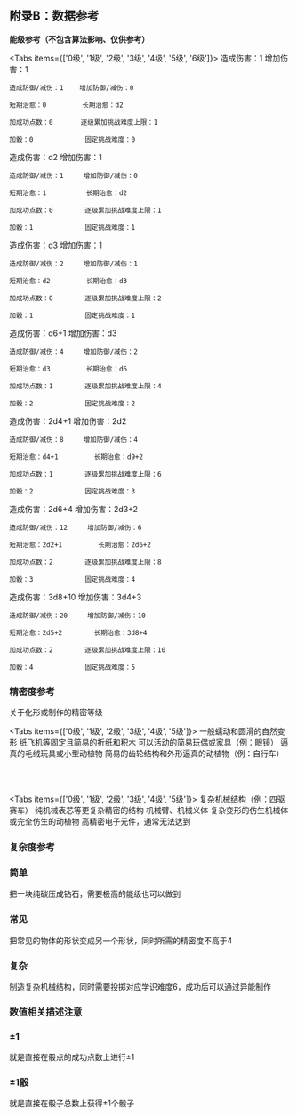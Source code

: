 
## 附录B：数据参考

**能级参考（不包含算法影响、仅供参考）**

<Tabs items={['0级', '1级', '2级', '3级', '4级', '5级', '6级']}>
  <Tab>
    造成伤害：1         增加伤害：1
    
    造成防御/减伤：1    增加防御/减伤：0 

    短期治愈：0         长期治愈：d2

    加成功点数：0       逐级累加挑战难度上限：1

    加骰：0             固定挑战难度：0  
  </Tab>
    <Tab>
    造成伤害：d2         增加伤害：1
    
    造成防御/减伤：1     增加防御/减伤：0 

    短期治愈：1          长期治愈：d2

    加成功点数：0        逐级累加挑战难度上限：1

    加骰：1             固定挑战难度：1  
  </Tab>
   <Tab>
    造成伤害：d3         增加伤害：1
    
    造成防御/减伤：2     增加防御/减伤：1 

    短期治愈：d2         长期治愈：d3

    加成功点数：0        逐级累加挑战难度上限：2

    加骰：1             固定挑战难度：1  
  </Tab>
   <Tab>
    造成伤害：d6+1         增加伤害：d3
    
    造成防御/减伤：4     增加防御/减伤：2 

    短期治愈：d3         长期治愈：d6

    加成功点数：1        逐级累加挑战难度上限：4

    加骰：2             固定挑战难度：2  
  </Tab>
    <Tab>
    造成伤害：2d4+1         增加伤害：2d2
    
    造成防御/减伤：8     增加防御/减伤：4 

    短期治愈：d4+1         长期治愈：d9+2

    加成功点数：1        逐级累加挑战难度上限：6

    加骰：2             固定挑战难度：3  
  </Tab>
    <Tab>
    造成伤害：2d6+4         增加伤害：2d3+2
    
    造成防御/减伤：12     增加防御/减伤：6 

    短期治愈：2d2+1         长期治愈：2d6+2

    加成功点数：2        逐级累加挑战难度上限：8

    加骰：3             固定挑战难度：4  
  </Tab>
   <Tab>
    造成伤害：3d8+10         增加伤害：3d4+3
    
    造成防御/减伤：20     增加防御/减伤：10 

    短期治愈：2d5+2        长期治愈：3d8+4

    加成功点数：2        逐级累加挑战难度上限：10

    加骰：4             固定挑战难度：5  
  </Tab>
</Tabs>


### 精密度参考

关于化形或制作的精密等级

<Tabs items={['0级', '1级', '2级', '3级', '4级', '5级']}>
  <Tab>
  一般蠕动和圆滑的自然变形
  </Tab>
    <Tab>
   纸飞机等固定且简易的折纸和积木
  </Tab>
   <Tab>
   可以活动的简易玩偶或家具（例：眼镜）
  </Tab>
   <Tab>
   逼真的毛绒玩具或小型动植物
  </Tab>
    <Tab>
    简易的齿轮结构和外形逼真的动植物（例：自行车）
  </Tab>
</Tabs>

<br></br>

<Tabs items={['0级', '1级', '2级', '3级', '4级', '5级']}>
  <Tab>
  复杂机械结构（例：四驱赛车）
  </Tab>
    <Tab>
   纯机械表芯等更复杂精密的结构
  </Tab>
   <Tab>
   机械臂、机械义体
  </Tab>
   <Tab>
   复杂变形的仿生机械体或完全仿生的动植物
  </Tab>
    <Tab>
    高精密电子元件，通常无法达到
  </Tab>
</Tabs>


### 复杂度参考

<Steps>

### 简单
把一块纯碳压成钻石，需要极高的能级也可以做到

### 常见
把常见的物体的形状变成另一个形状，同时所需的精密度不高于4

### 复杂
制造复杂机械结构，同时需要投掷对应学识难度6，成功后可以通过异能制作

</Steps>


### 数值相关描述注意

<Steps>

### ±1
就是直接在骰点的成功点数上进行±1

### ±1骰
就是直接在骰子总数上获得±1个骰子

</Steps>

